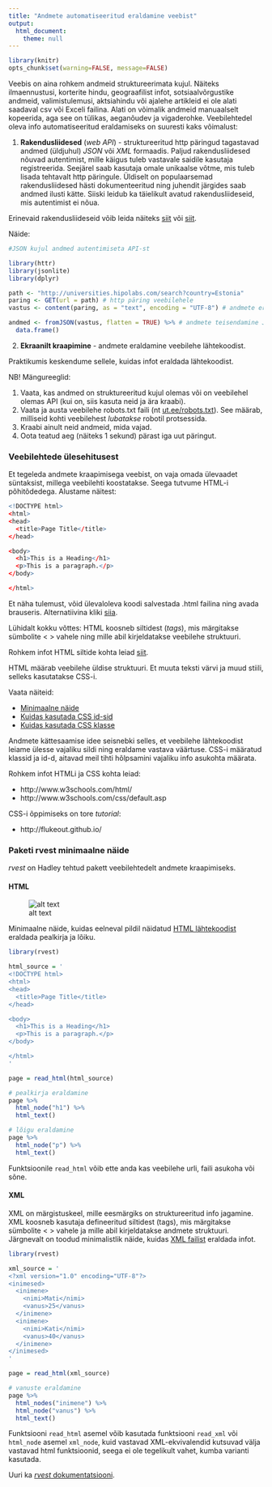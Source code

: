 ```yaml
---
title: "Andmete automatiseeritud eraldamine veebist"
output: 
  html_document:
    theme: null
---
```

```r
library(knitr)
opts_chunk$set(warning=FALSE, message=FALSE)
```


Veebis on aina rohkem andmeid struktureerimata kujul. Näiteks ilmaennustusi, korterite hindu, geograafilist infot, sotsiaalvõrgustike andmeid, valimistulemusi, aktsiahindu või ajalehe artikleid ei ole alati saadaval csv või Exceli failina. Alati on võimalik andmeid manuaalselt kopeerida, aga see on tülikas, aeganõudev ja vigaderohke. Veebilehtedel oleva info automatiseeritud eraldamiseks on suuresti kaks võimalust:


1. **Rakendusliidesed** (*web API*) - struktureeritud http päringud tagastavad andmed (üldjuhul) *JSON* või *XML* formaadis. Paljud rakendusliidesed nõuvad autentimist, mille käigus tuleb vastavale saidile kasutaja registreerida. Seejärel saab kasutaja omale unikaalse võtme, mis tuleb lisada tehtavalt http päringule. Üldiselt on populaarsemad rakendusliidesed hästi dokumenteeritud ning juhendit järgides saab andmed ilusti kätte. Siiski leidub ka täielikult avatud rakendusliideseid, mis autentimist ei nõua.

Erinevaid rakendusliideseid võib leida näiteks [siit](https://github.com/public-apis/public-apis) või [siit](https://apipheny.io/free-api/).

Näide: 

```r
#JSON kujul andmed autentimiseta API-st

library(httr)
library(jsonlite)
library(dplyr)

path <- "http://universities.hipolabs.com/search?country=Estonia"
paring <- GET(url = path) # http päring veebilehele
vastus <- content(paring, as = "text", encoding = "UTF-8") # andmete eraldamine päringu vastusest

andmed <- fromJSON(vastus, flatten = TRUE) %>% # andmete teisendamine JSON kujult tabelisse
  data.frame()

```

<!--

Näide 2 ([andmed](../data/RESULTS.xml))


```r
# XML kujul andmed Eesti valimiste avaandmetest
# Andmed: KOV2021_election_result_data.zip
# Aadress: https://www.valimised.ee/et/valimiste-arhiiv/valimiste-avaandmed

library(xml2)
library(XML)

valimised_paring = read_xml('RESULTS.xml') # andmete sisselugemine
valimised_xml <- xmlParse(valimised_paring) # andmete eraldamine xml paringust 
andmed <- xmlToDataFrame(nodes=getNodeSet(valimised_xml, "//person")) # vastavate ridade valik ja andmestikuks teisendamine
```

-->

2. **Ekraanilt kraapimine** - andmete eraldamine veebilehe lähtekoodist.

Praktikumis keskendume sellele, kuidas infot eraldada lähtekoodist.

NB! Mängureeglid:

1. Vaata, kas andmed on struktureeritud kujul olemas või on veebilehel olemas API (kui on, siis kasuta neid ja ära kraabi).
2. Vaata ja austa veebilehe robots.txt faili (nt [ut.ee/robots.txt](http://www.ut.ee/robots.txt)). See määrab, milliseid kohti veebilehest *lubatakse* robotil protsessida.
3. Kraabi ainult neid andmeid, mida vajad.
4. Oota teatud aeg (näiteks 1 sekund) pärast iga uut päringut.

### Veebilehtede ülesehitusest

Et tegeleda andmete kraapimisega veebist, on vaja omada ülevaadet süntaksist, millega veebilehti koostatakse. Seega tutvume HTML-i põhitõdedega. Alustame näitest:

```r
<!DOCTYPE html>
<html>
<head>
  <title>Page Title</title>
</head>

<body>
  <h1>This is a Heading</h1>
  <p>This is a paragraph.</p>
</body>

</html>
```

Et näha tulemust, võid ülevaloleva koodi salvestada .html failina ning avada brauseris. Alternatiivina kliki [siia](http://www.w3schools.com/html/tryit.asp?filename=tryhtml_default).

Lühidalt kokku võttes: HTML koosneb siltidest (*tags*), mis märgitakse sümbolite < > vahele ning mille abil kirjeldatakse veebilehe struktuuri.

Rohkem infot HTML siltide kohta leiad [siit](http://www.w3schools.com/tags/default.asp).

HTML määrab veebilehe üldise struktuuri. Et muuta teksti värvi ja muud stiili, selleks kasutatakse CSS-i.

Vaata näiteid:

* [Minimaalne näide](http://www.w3schools.com/html/tryit.asp?filename=tryhtml_css_internal)
* [Kuidas kasutada CSS id-sid](http://www.w3schools.com/html/tryit.asp?filename=tryhtml_css_id)
* [Kuidas kasutada CSS klasse](http://www.w3schools.com/html/tryit.asp?filename=tryhtml_css_class)

Andmete kättesaamise idee seisnebki selles, et veebilehe lähtekoodist leiame ülesse vajaliku sildi ning eraldame vastava väärtuse. CSS-i määratud klassid ja id-d, aitavad meil tihti hõlpsamini vajaliku info asukohta määrata.

Rohkem infot HTMLi ja CSS kohta leiad: 

* http://www.w3schools.com/html/
* http://www.w3schools.com/css/default.asp

CSS-i õppimiseks on tore *tutorial*:

* http://flukeout.github.io/

### Paketi rvest minimaalne näide

*rvest* on Hadley tehtud pakett veebilehtedelt andmete kraapimiseks. 


#### HTML

![alt text](veebi_kraapimine_minimal.png "Näide")

Minimaalne näide, kuidas eelneval pildil näidatud [HTML lähtekoodist](../examples/minimal_html.html) eraldada pealkirja ja lõiku.

```r
library(rvest)

html_source = '
<!DOCTYPE html>
<html>
<head>
  <title>Page Title</title>
</head>

<body>
  <h1>This is a Heading</h1>
  <p>This is a paragraph.</p>
</body>

</html>
'

page = read_html(html_source)

# pealkirja eraldamine
page %>% 
  html_node("h1") %>%
  html_text()

# lõigu eraldamine
page %>% 
  html_node("p") %>%
  html_text()
```

Funktsioonile `read_html` võib ette anda kas veebilehe urli, faili asukoha või sõne.

#### XML

XML on märgistuskeel, mille eesmärgiks on struktureeritud info jagamine. XML koosneb kasutaja defineeritud siltidest (tags), mis märgitakse sümbolite < > vahele ja mille abil kirjeldatakse andmete struktuuri. Järgnevalt on toodud minimalistlik näide, kuidas [XML failist](../examples/minimal_xml.xml) eraldada infot.

```r
library(rvest)

xml_source = '
<?xml version="1.0" encoding="UTF-8"?>
<inimesed>
  <inimene>
    <nimi>Mati</nimi>
    <vanus>25</vanus>
  </inimene>
  <inimene>
    <nimi>Kati</nimi>
    <vanus>40</vanus>
  </inimene>
</inimesed>
'

page = read_html(xml_source)

# vanuste eraldamine
page %>% 
  html_nodes("inimene") %>%
  html_node("vanus") %>%
  html_text()

```

Funktsiooni `read_html` asemel võib kasutada funktsiooni `read_xml` või `html_node` asemel `xml_node`, kuid vastavad XML-ekvivalendid kutsuvad välja vastavad html funktsioonid, seega ei ole tegelikult vahet, kumba varianti kasutada.

Uuri ka [*rvest* dokumentatsiooni](http://cran.r-project.org/web/packages/rvest/rvest.pdf).
